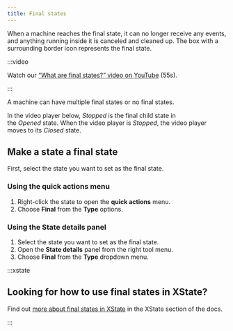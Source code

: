 ```yaml
---
title: Final states
---
```


When a machine reaches the final state, it can no longer receive any events, and anything running inside it is canceled and cleaned up. The box with a surrounding border icon represents the final state.

:::video

Watch our [“What are final states?” video on YouTube](https://www.youtube.com/watch?v=wqW8Gz4NYDc&list=PLvWgkXBB3dd4I_l-djWVU2UGPyBgKfnTQ&index=7) (55s).

:::

A machine can have multiple final states or no final states.

In the video player below, *Stopped* is the final child state in the *Opened* state. When the video player is *Stopped*, the video player moves to its *Closed* state.

<p>
  <EmbedMachine
    name="Video player"
    embedURL="https://stately.ai/registry/editor/embed/e13bef2b-bb13-4465-96ac-0bc25340688e?machineId=c6f8ca35-25e3-4fc6-b4fe-c9994715852e"
  />
</p>

## Make a state a final state

First, select the state you want to set as the final state.

### Using the **quick actions** menu

1. Right-click the state to open the **quick actions** menu.
2. Choose **Final** from the **Type** options.

### Using the **State details** panel

1. Select the state you want to set as the final state.
2. Open the **State details** panel from the right tool menu.
3. Choose **Final** from the **Type** dropdown menu.

:::xstate

## Looking for how to use final states in XState?

Find out [more about final states in XState](/xstate/states/final-states.mdx) in the XState section of the docs.

:::
